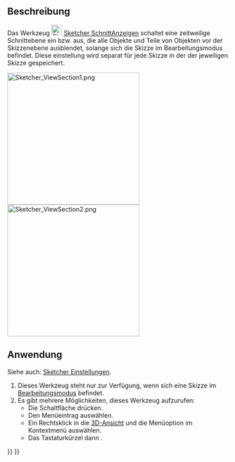 <languages/>

{{Docnav/de
|[[Sketcher_ViewSketch/de|SkizzeAnzeigen]]
|[[Sketcher_StopOperation/de|VorgangAnhalten]]
|[[Sketcher_Workbench/de|Sketcher]]
|IconL=Sketcher_ViewSketch.svg
|IconR=Sketcher_StopOperation.svg
|IconC=Workbench_Sketcher.svg
}}

{{GuiCommand/de
|Name=Sketcher ViewSection
|Name/de=Sketcher SchnittAnzeigen
|MenuLocation=Skizze → Schnitt anzeigen
|Workbenches=[[Sketcher_Workbench/de|Sketcher]]
|Shortcut={{KEY|Q}} {{KEY|S}}
|Version=0.18
}}

<span id="Description"></span>
==Beschreibung==

Das Werkzeug [[Image:Sketcher_ViewSection.svg|24px]] [[Sketcher_ViewSection/de|Sketcher SchnittAnzeigen]] schaltet eine zeitweilige Schnittebene ein bzw. aus, die alle Objekte und Teile von Objekten vor der Skizzenebene ausblendet, solange sich die Skizze im Bearbeitungsmodus befindet. Diese einstellung wird separat für jede Skizze in der {{PropertyView/de|Section View}} der jeweiligen Skizze gespeichert.

[[File:Sketcher ViewSection1.png|300px]] [[File:Sketcher ViewSection2.png|300px]]
{{Caption|Teilweise verborgene Skizze und vollständig sichtbare Skizze}}

<span id="Usage"></span>
==Anwendung==

Siehe auch: [[Sketcher_Preferences/de#Anzeige|Sketcher Einstellungen]].

# Dieses Werkzeug steht nur zur Verfügung, wenn sich eine Skizze im [[Sketcher_EditSketch/de|Bearbeitungsmodus]] befindet.
# Es gibt mehrere Möglichkeiten, dieses Werkzeug aufzurufen:
#* Die Schaltfläche {{Button|[[File:Sketcher_ViewSection.svg|16px]] [[Sketcher_ViewSection/de|Schnittansicht umschalten]]}} drücken.
#* Den Menüeintrag {{MenuCommand|Skizze → Schnittansicht umschalten}} auswählen.
#* Ein Rechtsklick in die [[3D_View/de|3D-Ansicht]] und die Menüoption {{MenuCommand|[[Image:Sketcher_ViewSection.svg|16px]] Schnittansicht umschalten}} im Kontextmenü auswählen.
#* Das Tastaturkürzel {{KEY|Q}} dann {{KEY|S}}.


{{Docnav/de
|[[Sketcher_ViewSketch/de|SkizzeAnzeigen]]
|[[Sketcher_StopOperation/de|VorgangAnhalten]]
|[[Sketcher_Workbench/de|Sketcher]]
|IconL=Sketcher_ViewSketch.svg
|IconR=Sketcher_StopOperation.svg
|IconC=Workbench_Sketcher.svg
}}

{{Sketcher_Tools_navi{{#translation:}}}}
{{Userdocnavi{{#translation:}}}}